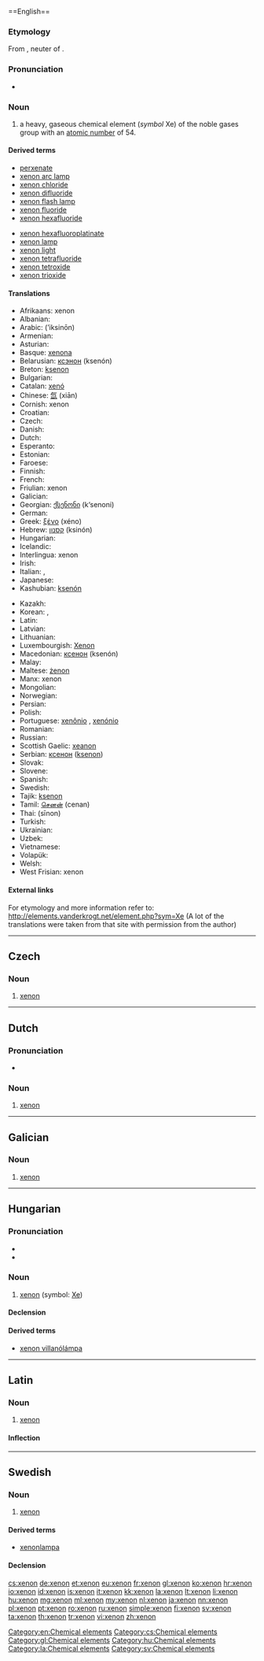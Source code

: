 {{also|Xenon|xénon|xenón}}==English==

{{elements|Xe|iodine|I|caesium|Cs}}

===Etymology===
From {{etyl|grc}} {{term|ξένον|lang=grc}}, neuter of {{term|ξένος|tr=xenos||foreign, strange|lang=grc|sc=polytonic}}.

===Pronunciation===
* {{audio|en-us-xenon.ogg|Audio (US)}}

===Noun===
{{en-noun|-|s}}
{{wikipedia}}

# a heavy, gaseous chemical element (''symbol'' Xe) of the noble gases group with an [[atomic number]] of 54.<!--Encyclopedic info: It naturally occurs in vapors from hot springs and, in trace amounts, in the air-->

====Derived terms====
{{der-top}}
* [[perxenate]]
* [[xenon arc lamp]]
* [[xenon chloride]]
* [[xenon difluoride]]
* [[xenon flash lamp]]
* [[xenon fluoride]]
* [[xenon hexafluoride]]
{{der-mid}}
* [[xenon hexafluoroplatinate]]
* [[xenon lamp]]
* [[xenon light]]
* [[xenon tetrafluoride]]
* [[xenon tetroxide]]
* [[xenon trioxide]]
{{der-bottom}}

====Translations====
{{trans-top|chemical element}}
* Afrikaans: xenon
* Albanian: {{t-|sq|ksenon|xs=Albanian}}
* Arabic: {{Arab|[[اكسينون|إكسينون]]}} (’iksinōn) {{m}}
* Armenian: {{t-|hy|քսենոն|tr=k’senon}}
* Asturian: {{t|ast|xenón|m}}
* Basque: [[xenona]]
* Belarusian: [[ксэнон]] (ksenón) {{m}}
* Breton: [[ksenon]]
* Bulgarian: {{t-|bg|ксенон|m|tr=ksenón}}
* Catalan: [[xenó]]
* Chinese: [[氙]] (xiān)
* Cornish: xenon
* Croatian: {{t+|hr|ksenon}}
* Czech: {{t+|cs|xenon|m}}
* Danish: {{t-|da|xenon}}
* Dutch: {{t+|nl|xenon|n}}
* Esperanto: {{t-|eo|ksenono|xs=Esperanto}}
* Estonian: {{t-|et|ksenoon}}
* Faroese: {{t-|fo|xenon|xs=Faroese}}
* Finnish: {{t+|fi|ksenon}}
* French: {{t+|fr|xénon|m}}
* Friulian: xenon
* Galician: {{t+|gl|xenon|m|xs=Galician}}
* Georgian: [[ქსენონი]] (k‘senoni)
* German: {{t+|de|Xenon|n}}
* Greek: [[ξένο]] (xéno) {{n}}
* Hebrew: [[קסנון]] (ksinón)
* Hungarian: {{t+|hu|xenon}}
* Icelandic: {{t+|is|xenon}}
* Interlingua: xenon
* Irish: {{t|ga|xeanón|m}}
* Italian: {{t+|it|xenon|m}}, {{t+|it|xeno|m}}
* Japanese: {{t+|ja|キセノン|tr=kisenon}}
* Kashubian: [[ksenón]]
{{trans-mid}}
* Kazakh: {{t-|kk|ксенон|tr=ksenon|sc=Cyrl|xs=Kazakh}}
* Korean: {{t|ko|크세논|tr=keusenon}}, {{t|ko|제논|tr=jenon}}
* Latin: {{t+|la|xenon}}
* Latvian: {{t|lv|ksenons}}
* Lithuanian: {{t+|lt|ksenonas|xs=Lithuanian}}
* Luxembourgish: [[Xenon]]
* Macedonian: [[ксенон]] (ksenón) {{m}}
* Malay: {{t-|ms|xenon|xs=Malay}}
* Maltese: [[żenon]]
* Manx: xenon
* Mongolian: {{t-|mn|ксенон|tr=ksenon|sc=Cyrl|xs=Mongolian}}
* Norwegian: {{t-|no|xenon}}
* Persian: {{t|fa|زنون|sc=fa-Arab}}
* Polish: {{t+|pl|ksenon|m}}
* Portuguese: [[xenônio]] {{m}} {{qualifier|Brazil}}, [[xenónio]] {{m}} {{qualifier|Portugal}}
* Romanian: {{t+|ro|xenon|n}}
* Russian: {{t+|ru|ксенон|m|tr=ksenón}}
* Scottish Gaelic: [[xeanon]]
* Serbian: [[ксенон]] ([[ksenon]]) {{m}}
* Slovak: {{t-|sk|xenón}}
* Slovene: {{t+|sl|ksenon}}
* Spanish: {{t+|es|xenón|m}}
* Swedish: {{t+|sv|xenon|n}}
* Tajik: [[ksenon]]
* Tamil: [[செனன்]] (cenan)
* Thai: {{Thai|[[ซีนอน]]}} (sīnon)
* Turkish: {{t+|tr|ksenon}}
* Ukrainian: {{t-|uk|ксенон|m|tr=ksenón|xs=Ukrainian}}
* Uzbek: {{t-|uz|ксенон|tr=ksenon|sc=Cyrl|xs=Uzbek}}
* Vietnamese: {{t+|vi|xenon|xs=Vietnamese}}
* Volapük: {{t|vo|xenonin}}
* Welsh: {{t-|cy|xenon|xs=Welsh}}
* West Frisian: xenon
{{trans-bottom}}

====External links====
For etymology and more information refer to:
http://elements.vanderkrogt.net/element.php?sym=Xe
(A lot of the translations were taken from that site with permission from the author)

[[Category:en:Chemical elements]]

----

==Czech==

===Noun===
{{cs-noun|g=m}}

# [[#English|xenon]]

[[Category:cs:Chemical elements]]

----

==Dutch==
{{wikipedia|lang=nl}}
{{elements|Xe|jodium|I|cesium|Cs|lang=nl}}

===Pronunciation===
* {{audio|Nl-xenon.ogg|Audio}}

===Noun===
{{nl-noun|n|-|-}}

# [[#English|xenon]]

----

==Galician==
{{wikipedia|lang=gl}}

===Noun===
{{gl-noun|m|-}}

# [[#English|xenon]]

[[Category:gl:Chemical elements]]

----

==Hungarian==
{{wikipedia|lang=hu}}

===Pronunciation===
* {{IPA|/ˈksɛnon/|lang=hu}}
* {{hyphenation|xe|non}}

===Noun===
{{hu-noun|ok}}

# [[xenon#English|xenon]] (symbol: [[Xe]])

====Declension====
{{hu-decl-ok|xeno|n}}{{hu-pos-otok|xenon|j|jai}}

====Derived terms====
* [[xenon villanólámpa]]

[[Category:hu:Chemical elements]]

----

==Latin==
{{wikipedia|lang=la}}

===Noun===
{{la-noun|xenon|xeni|xenī|n|second}}

# [[#English|xenon]]

====Inflection====
{{la-decl-2nd-Greek-N|xen}}

[[Category:la:Chemical elements]]

----

==Swedish==
{{wikipedia|lang=sv}}

===Noun===
{{sv-noun|g=n}}

# [[#English|xenon]]

====Derived terms====
* [[xenonlampa]]

====Declension====
{{sv-noun-unc-irreg-n|2=xenonet}}

[[Category:sv:Chemical elements]]

[[cs:xenon]]
[[de:xenon]]
[[et:xenon]]
[[eu:xenon]]
[[fr:xenon]]
[[gl:xenon]]
[[ko:xenon]]
[[hr:xenon]]
[[io:xenon]]
[[id:xenon]]
[[is:xenon]]
[[it:xenon]]
[[kk:xenon]]
[[la:xenon]]
[[lt:xenon]]
[[li:xenon]]
[[hu:xenon]]
[[mg:xenon]]
[[ml:xenon]]
[[my:xenon]]
[[nl:xenon]]
[[ja:xenon]]
[[nn:xenon]]
[[pl:xenon]]
[[pt:xenon]]
[[ro:xenon]]
[[ru:xenon]]
[[simple:xenon]]
[[fi:xenon]]
[[sv:xenon]]
[[ta:xenon]]
[[th:xenon]]
[[tr:xenon]]
[[vi:xenon]]
[[zh:xenon]]